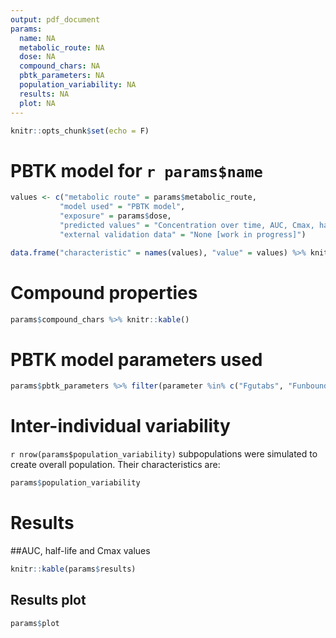 ```yaml
---
output: pdf_document
params:
  name: NA
  metabolic_route: NA
  dose: NA
  compound_chars: NA
  pbtk_parameters: NA
  population_variability: NA
  results: NA
  plot: NA
---
```


```r
knitr::opts_chunk$set(echo = F)
```

# PBTK model for `r params$name`

```r
values <- c("metabolic route" = params$metabolic_route,
           "model used" = "PBTK model",
           "exposure" = params$dose,
           "predicted values" = "Concentration over time, AUC, Cmax, half-life",
           "external validation data" = "None [work in progress]") 

data.frame("characteristic" = names(values), "value" = values) %>% knitr::kable()
```

# Compound properties

```r
params$compound_chars %>% knitr::kable()
```

# PBTK model parameters used

```r
params$pbtk_parameters %>% filter(parameter %in% c("Fgutabs", "Funbound.plasma", "kgutabs", "Rblood2plasma")) %>% knitr::kable()
```

# Inter-individual variability
`r nrow(params$population_variability)` subpopulations were simulated to create overall population. Their characteristics are:

```r
params$population_variability
```

# Results

##AUC, half-life and Cmax values
```r
knitr::kable(params$results)
```

## Results plot
```r
params$plot
```



